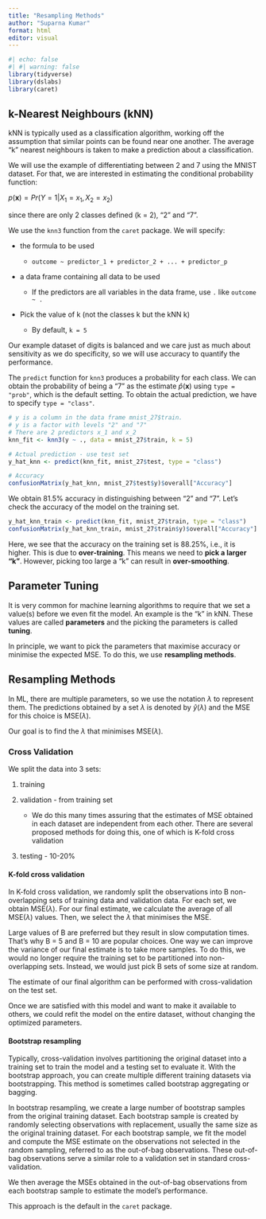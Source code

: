 ```yaml
---
title: "Resampling Methods"
author: "Suparna Kumar"
format: html
editor: visual
---
```


```r
#| echo: false
#| #| warning: false
library(tidyverse)
library(dslabs)
library(caret)
```

## k-Nearest Neighbours (kNN)

kNN is typically used as a classification algorithm, working off the assumption that similar points can be found near one another. The average "k" nearest neighbours is taken to make a prediction about a classification.

We will use the example of differentiating between 2 and 7 using the MNIST dataset. For that, we are interested in estimating the conditional probability function:

$p(\textbf{x}) = Pr( Y=1 | X_1=x_1, X_2=x_2 )$

since there are only 2 classes defined (k = 2), "2" and "7".

We use the `knn3` function from the `caret` package. We will specify:

-   the formula to be used

    -   `outcome ~ predictor_1 + predictor_2 + ... + predictor_p`

-   a data frame containing all data to be used

    -   If the predictors are all variables in the data frame, use `.` like `outcome ~ .`

-   Pick the value of k (not the classes k but the kNN k)

    -   By default, `k = 5`

Our example dataset of digits is balanced and we care just as much about sensitivity as we do specificity, so we will use accuracy to quantify the performance.

The `predict` function for `knn3` produces a probability for each class. We can obtain the probability of being a "7" as the estimate $\hat{p}(\textbf{x})$ using `type = "prob"`, which is the default setting. To obtain the actual prediction, we have to specify `type = "class"`.

```r
# y is a column in the data frame mnist_27$train.
# y is a factor with levels "2" and "7"
# There are 2 predictors x_1 and x_2
knn_fit <- knn3(y ~ ., data = mnist_27$train, k = 5)

# Actual prediction - use test set
y_hat_knn <- predict(knn_fit, mnist_27$test, type = "class")

# Accuracy
confusionMatrix(y_hat_knn, mnist_27$test$y)$overall["Accuracy"]
```

We obtain 81.5% accuracy in distinguishing between "2" and "7". Let's check the accuracy of the model on the training set.

```r
y_hat_knn_train <- predict(knn_fit, mnist_27$train, type = "class")
confusionMatrix(y_hat_knn_train, mnist_27$train$y)$overall["Accuracy"]
```

Here, we see that the accuracy on the training set is 88.25%, i.e., it is higher. This is due to **over-training**. This means we need to **pick a larger "k"**. However, picking too large a "k" can result in **over-smoothing**.

## Parameter Tuning

It is very common for machine learning algorithms to require that we set a value(s) before we even fit the model. An example is the "k" in kNN. These values are called **parameters** and the picking the parameters is called **tuning**.

In principle, we want to pick the parameters that maximise accuracy or minimise the expected MSE. To do this, we use **resampling methods**.

## Resampling Methods

In ML, there are multiple parameters, so we use the notation $\lambda$ to represent them. The predictions obtained by a set $\lambda$ is denoted by $\hat{y}(\lambda)$ and the MSE for this choice is MSE($\lambda$).

Our goal is to find the $\lambda$ that minimises MSE($\lambda$).

### Cross Validation

We split the data into 3 sets:

1.  training

2.  validation - from training set

    -   We do this many times assuring that the estimates of MSE obtained in each dataset are independent from each other. There are several proposed methods for doing this, one of which is K-fold cross validation

3.  testing - 10-20%

#### K-fold cross validation

In K-fold cross validation, we randomly split the observations into B non-overlapping sets of training data and validation data. For each set, we obtain MSE($\lambda$). For our final estimate, we calculate the average of all MSE($\lambda$) values. Then, we select the $\lambda$ that minimises the MSE.

Large values of B are preferred but they result in slow computation times. That's why B = 5 and B = 10 are popular choices. One way we can improve the variance of our final estimate is to take more samples. To do this, we would no longer require the training set to be partitioned into non-overlapping sets. Instead, we would just pick B sets of some size at random.

The estimate of our final algorithm can be performed with cross-validation on the test set.

Once we are satisfied with this model and want to make it available to others, we could refit the model on the entire dataset, without changing the optimized parameters.

#### Bootstrap resampling

Typically, cross-validation involves partitioning the original dataset into a training set to train the model and a testing set to evaluate it. With the bootstrap approach, you can create multiple different training datasets via bootstrapping. This method is sometimes called bootstrap aggregating or bagging.

In bootstrap resampling, we create a large number of bootstrap samples from the original training dataset. Each bootstrap sample is created by randomly selecting observations with replacement, usually the same size as the original training dataset. For each bootstrap sample, we fit the model and compute the MSE estimate on the observations not selected in the random sampling, referred to as the out-of-bag observations. These out-of-bag observations serve a similar role to a validation set in standard cross-validation.

We then average the MSEs obtained in the out-of-bag observations from each bootstrap sample to estimate the model’s performance.

This approach is the default in the `caret` package.
